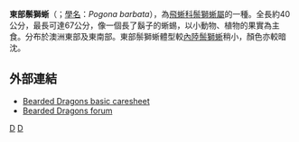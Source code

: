 {{Speciesbox
| taxon = Pogona barbata
| image = Eastern-Bearded-Dragon-2.2,-Vic,-3.1.2008.jpg
| image_caption = 東部鬃獅蜥（''Pogona barbata''）
| binomial_authority = Cuvier, 1829
| range_map = Pogona barbata distribution.png
}}
'''東部鬃獅蜥'''（{{lang-en|Eastern Bearded dragon}}；[[學名|學名]]：''Pogona barbata''），為[[飛蜥科|飛蜥科]][[鬃獅蜥屬|鬃獅蜥屬]]的一種。全長約40公分，最長可達67公分，像一個長了鬍子的蜥蜴，以小動物、植物的果實為主食。分布於澳洲東部及東南部。東部鬃獅蜥體型較[[內陸鬃獅蜥|內陸鬃獅蜥]]稍小，顏色亦較暗沈。

== 外部連結 ==
{{commons|Pogona barbata}}
* [https://web.archive.org/web/20070526205805/http://www.pets-lovers.com/beardeddragoncaresheet.htm Bearded Dragons basic caresheet]
* [https://web.archive.org/web/20080509122733/http://bearded-dragons.com/boards/index.php Bearded Dragons forum]
{{Taxonbar|from=Q306893}}

[[Category:鬃獅蜥屬|D]]
[[Category:1829年描述的动物|D]]
